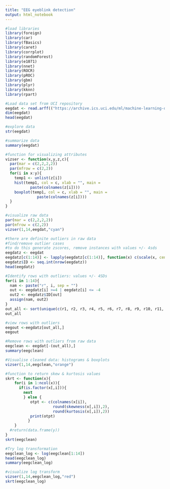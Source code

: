 ---
title: "EEG eyeblink detection"
output: html_notebook
---

```{r}
#load libraries
library(foreign)
library(car)
library(fBasics)
library(caret)
library(corrplot)
library(randomForest)
library(e1071)
library(nnet)
library(ROCR)
library(pROC)
library(gbm)
library(plyr)
library(kknn)
library(rpart)
```

```{r}
#Load data set from UCI repository
eegdat <- read.arff(("https://archive.ics.uci.edu/ml/machine-learning-databases/00264/EEG%20Eye%20State.arff"))
dim(eegdat)
head(eegdat)
```
```{r}
#explore data
str(eegdat)
```
```{r}
#summarize data
summary(eegdat)
```
```{r}
#function for visualizing attributes
vizser <- function(x,y,z,c){
  par(mar = c(2,2,2,2))
  par(mfrow = c(2,2))
  for(i in x:y){
    temp1 <- unlist(z[i])
    hist(temp1, col = c, xlab = "", main = 
           paste(colnames(z[i])))
    boxplot(temp1, col = c, xlab = "", main =
              paste(colnames(z[i])))
  }
}

#visualize raw data
par(mar = c(2,2,2,2))
par(mfrow = c(2,2))
vizser(1,14,eegdat,"cyan")
```
```{r}
#there are definite outliers in raw data
#find/remove outlier cases
#to do this generate zscores, remove instances with values +/- 4sds
eegdatz <- eegdat
eegdatz[c(1:14)] <- lapply(eegdatz[c(1:14)], function(x) c(scale(x, center = TRUE, scale = TRUE)))
eegdatz$ID <- seq.int(nrow(eegdatz))
head(eegdatz)
```
```{r}
#Identify rows with outliers: values +/- 4SDs
for(i in 1:14){
  nam <- paste("r", i, sep = "")
  out <- eegdatz[i] >=4 | eegdatz[i] <= -4
  out2 <- eegdatz$ID[out]
  assign(nam, out2)
}
out_all <- sort(unique(c(r1, r2, r3, r4, r5, r6, r7, r8, r9, r10, r11, r12, r13, r14)))
out_all
```
```{r}
#view rows with outliers
eegout <-eegdatz[out_all,]
eegout
```
```{r}
#Remove rows with outliers from raw data
eegclean <- eegdat[-(out_all),]
summary(eegclean)
```
```{r}
#Visualise cleaned data: histograms & boxplots
vizser(1,14,eegclean,"orange")
```

```{r}
#function to return skew & kurtosis values
skrt <- function(x){
    for(i in 1:ncol(x)){
      if(is.factor(x[,i])){
        next
        } else {
           otpt <- c(colnames(x[i]),
                     round(skewness(x[,i]),2),
                     round(kurtosis(x[,i]),2))
           print(otpt)
          }
    }
  #return(data.frame(y))
}
skrt(eegclean)

```
```{r}
#Try log transformation 
eegclean_log <- log(eegclean[1:14])
head(eegclean_log)
summary(eegclean_log)

#visualize log transform
vizser(1,14,eegclean_log,"red")
skrt(eegclean_log)
```

